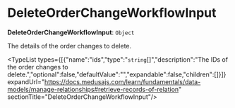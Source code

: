 
# DeleteOrderChangeWorkflowInput

 **DeleteOrderChangeWorkflowInput**: `Object`

The details of the order changes to delete.

<TypeList types={[{"name":"ids","type":"`string`[]","description":"The IDs of the order changes to delete.","optional":false,"defaultValue":"","expandable":false,"children":[]}]} expandUrl="https://docs.medusajs.com/learn/fundamentals/data-models/manage-relationships#retrieve-records-of-relation" sectionTitle="DeleteOrderChangeWorkflowInput"/>
